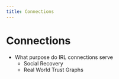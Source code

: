 ```yaml
---
title: Connections
---
```


# Connections

- What purpose do IRL connections serve
    - Social Recovery
    - Real World Trust Graphs